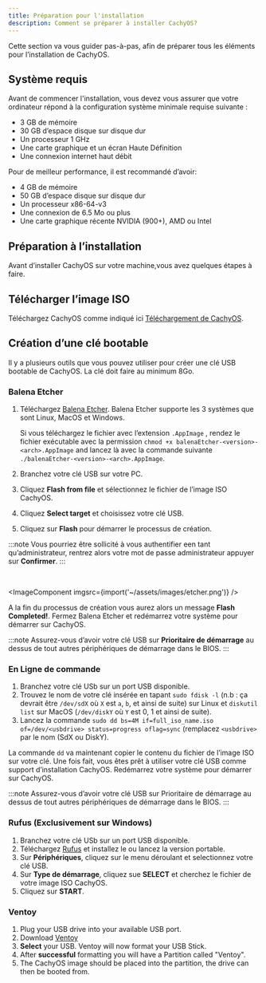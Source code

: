 ```yaml
---
title: Préparation pour l'installation
description: Comment se préparer à installer CachyOS?
---
```



Cette section va vous guider pas-à-pas, afin de préparer tous les éléments  pour l’installation de CachyOS.

## Système requis

Avant de commencer l'installation, vous devez vous assurer que votre ordinateur répond à la configuration système minimale requise suivante :

*   3 GB de mémoire
*   30 GB d’espace disque sur disque dur
*   Un processeur 1 GHz
*   Une carte graphique et un écran Haute Définition
*   Une connexion internet haut débit

Pour de meilleur performance, il est recommandé d’avoir:

*   4 GB de mémoire
*   50 GB d’espace disque sur disque dur
*   Un processeur  x86-64-v3
*   Une connexion de 6.5 Mo ou plus
*   Une carte graphique récente NVIDIA (900+), AMD ou Intel


## Préparation à l’installation

Avant d’installer CachyOS sur votre machine,vous avez quelques étapes à faire.

## Télécharger l’image ISO

Téléchargez CachyOS comme indiqué ici  [Téléchargement de CachyOS](/cachyos_basic/download/).

## Création d’une clé bootable

Il y a plusieurs outils que vous pouvez utiliser pour créer une clé USB bootable de CachyOS. La clé doit faire au minimum 8Go.

### Balena Etcher

<Steps>

1. Téléchargez  [Balena Etcher](https://etcher.balena.io/). Balena Etcher supporte les 3 systèmes  que sont Linux, MacOS et Windows.

   Si vous téléchargez le fichier avec l’extension `.AppImage` ,  rendez le fichier exécutable avec la permission  `chmod +x balenaEtcher-<version>-<arch>.AppImage` and lancez là avec la commande suivante `./balenaEtcher-<version>-<arch>.AppImage`.

2. Branchez votre clé USB sur votre PC.
3. Cliquez  **Flash from file** et sélectionnez le fichier de l’image ISO CachyOS.
4. Cliquez  **Select target** et choisissez votre clé USB.
5. Cliquez sur **Flash** pour démarrer le processus de création.

</Steps>

:::note
Vous pourriez être sollicité à vous authentifier een tant qu’administrateur, rentrez alors votre mot de passe administrateur appuyer sur **Confirmer**.
:::


<br />

<ImageComponent imgsrc={import('~/assets/images/etcher.png')} />

A la fin du processus de création vous aurez alors un message **Flash Completed!**. Fermez Balena Etcher et redémarrez votre système pour démarrer sur CachyOS.

:::note
Assurez-vous d’avoir votre clé USB sur **Prioritaire de démarrage** au dessus de tout autres périphériques de démarrage dans le BIOS.
:::

### En Ligne de commande

<Steps>

1. Branchez votre clé USb sur un port USB disponible.
2. Trouvez le nom de votre clé insérée  en tapant `sudo fdisk -l` (n.b : ça devrait être  `/dev/sdX` où  `X` est `a`, `b`, et ainsi de suite) sur Linux
et `diskutil list` sur MacOS (`/dev/diskY` où `Y` est 0, 1 et ainsi de suite).
3. Lancez la commande `sudo dd bs=4M if=full_iso_name.iso of=/dev/<usbdrive> status=progress oflag=sync` (remplacez `<usbdrive>` par le nom (SdX ou DiskY).

</Steps>

La commande `dd` va maintenant copier le contenu du fichier  de l’image ISO sur votre clé. Une fois fait, vous êtes prêt à utiliser votre  clé USB comme support d’installation CachyOS. Redémarrez votre système pour démarrer sur CachyOS.

:::note
Assurez-vous d’avoir votre clé USB sur Prioritaire de démarrage au dessus de tout autres périphériques de démarrage dans le BIOS.
:::

### Rufus (Exclusivement sur Windows)

<Steps>

1. Branchez votre clé USb sur un port USB disponible.
2. Téléchargez  [Rufus](https://rufus.ie/) et installez le ou lancez la version portable.
3. Sur **Périphériques**, cliquez sur le menu déroulant et selectionnez votre clé USB.
4. Sur **Type de démarrage**, cliquez sue **SELECT** et cherchez le fichier de votre image ISO CachyOS.
5. Cliquez sur **START**.

</Steps>


### Ventoy

<Steps>

1. Plug your USB drive into your available USB port.
2. Download [Ventoy](https://www.ventoy.net/en/download.html)
3. **Select** your USB. Ventoy will now format your USB Stick.
4. After **successful** formatting you will have a Partition called "Ventoy".
5. The CachyOS image should be placed into the partition, the drive can then be booted from.

</Steps>
